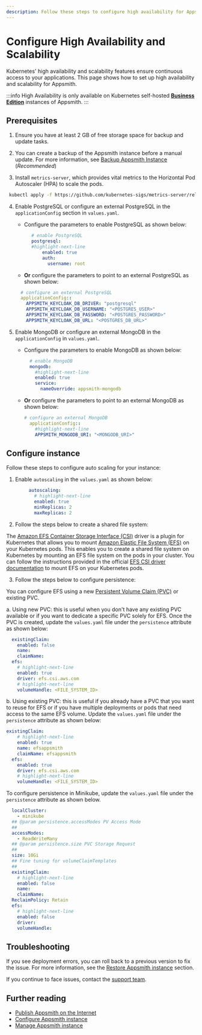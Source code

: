 ```yaml
---
description: Follow these steps to configure high availability for Appsmith on Kubernetes.
---
```


# Configure High Availability and Scalability
Kubernetes' high availability and scalability features ensure continuous access to your applications. This page shows how to set up high availability and scalability for Appsmith.

:::info
High Availability is only available on Kubernetes self-hosted [**Business Edition**](https://www.appsmith.com/pricing) instances of Appsmith.
:::

## Prerequisites
  1. Ensure you have at least 2 GB of free storage space for backup and update tasks.
  2. You can create a backup of the Appsmith instance before a manual update. For more information, see [Backup Appsmith Instance](/getting-started/setup/instance-management/appsmithctl?current-command-type=kubernetescommands#backup) (_Recommended_)

  3. Install `metrics-server`, which provides vital metrics to the Horizontal Pod Autoscaler (HPA) to scale the pods.

   ```bash
    kubectl apply -f https://github.com/kubernetes-sigs/metrics-server/releases/latest/download/components.yaml
   ```

  4. Enable PostgreSQL or configure an external PostgreSQL in the `applicationConfig` section in `values.yaml`.

      * Configure the parameters to enable PostgreSQL as shown below:

      ```yaml
            # enable PostgreSQL
            postgresql:
            #highlight-next-line
                enabled: true
                auth:
                  username: root
      ```

      * **Or** configure the parameters to point to an external PostgreSQL as shown below:
    
      ```yaml
        # configure an external PostgreSQL
        applicationConfig::
          APPSMITH_KEYCLOAK_DB_DRIVER: "postgresql"
          APPSMITH_KEYCLOAK_DB_USERNAME: "<POSTGRES_USER>"
          APPSMITH_KEYCLOAK_DB_PASSWORD: "<POSTGRES_PASSWORD>"
          APPSMITH_KEYCLOAK_DB_URL: "<POSTGRES_DB_URL>"
      ```

  5.  Enable MongoDB or configure an external MongoDB in the `applicationConfig` in `values.yaml`.

      * Configure the parameters to enable MongoDB as shown below:

        ```yaml
          # enable MongoDB
          mongodb:
            #highlight-next-line
            enabled: true
            service:
              nameOverride: appsmith-mongodb
        ```
    
      * **Or** configure the parameters to point to an external MongoDB as shown below:

        ```yaml
        # configure an external MongoDB
          applicationConfig::
            #highlight-next-line
            APPSMITH_MONGODB_URI: "<MONGODB_URI>"
        ```

## Configure instance
Follow these steps to configure auto scaling for your instance:

1. Enable `autoscaling` in the `values.yaml` as shown below:

   ```yaml
        autoscaling:
          # highlight-next-line
          enabled: true
          minReplicas: 2
          maxReplicas: 2
   ```

2. Follow the steps below to create a shared file system:

<Tabs groupId="configurations">
  <TabItem label="AWS EKS" value="AWSEKS">

The [Amazon EFS Container Storage Interface (CSI)](https://docs.aws.amazon.com/eks/latest/userguide/efs-csi.html) driver is a plugin for Kubernetes that allows you to mount [Amazon Elastic File System (EFS)](https://aws.amazon.com/efs/) on your Kubernetes pods. This enables you to create a shared file system on Kubernetes by mounting an EFS file system on the pods in your cluster. You can follow the instructions provided in the official [EFS CSI driver documentation](https://docs.aws.amazon.com/eks/latest/userguide/efs-csi.html) to mount EFS on your Kubernetes pods.

</TabItem>
</Tabs>

3. Follow the steps below to configure persistence:

<Tabs groupId="configurations">
  <TabItem label="AWS EKS" value="AWSEKS">

You can configure EFS using a new [Persistent Volume Claim (PVC)](https://kubernetes.io/docs/concepts/storage/persistent-volumes/) or existing PVC.

  a. Using new PVC: this is useful when you don't have any existing PVC available or if you want to dedicate a specific PVC solely for EFS. Once the PVC is created, update the `values.yaml` file under the `persistence` attribute as shown below:

  ```yaml
    existingClaim:
      enabled: false
      name: 
      claimName: 
    efs:
      # highlight-next-line
      enabled: true
      driver: efs.csi.aws.com
      # highlight-next-line
      volumeHandle: <FILE_SYSTEM_ID>
  ```

  b. Using existing PVC: this is useful if you already have a PVC that you want to reuse for EFS or if you have multiple deployments or pods that need access to the same EFS volume. Update the `values.yaml` file under the `persistence` attribute as shown below:

  ```yaml
  existingClaim:
      # highlight-next-line
      enabled: true
      name: efsappsmith
      claimName: efsappsmith
    efs:
      enabled: true
      driver: efs.csi.aws.com
      # highlight-next-line
      volumeHandle: <FILE_SYSTEM_ID>
  ```

</TabItem>
<TabItem label="Minikube" value="Minikube">
   
  To configure persistence in Minikube, update the `values.yaml` file under the `persistence` attribute as shown below.

  ```yaml
    localCluster:
      - minikube
    ## @param persistence.accessModes PV Access Mode
    ##
    accessModes:
      - ReadWriteMany
    ## @param persistence.size PVC Storage Request
    ##
    size: 10Gi
    ## Fine tuning for volumeClaimTemplates
    ##
    existingClaim:
      # highlight-next-line
      enabled: false
      name:
      claimName:
    ReclaimPolicy: Retain
    efs:
      # highlight-next-line
      enabled: false
      driver: 
      volumeHandle:
  ```

</TabItem>
</Tabs>

## Troubleshooting
If you see deployment errors, you can roll back to a previous version to fix the issue. For more information, see the [Restore Appsmith instance](/getting-started/setup/instance-management/appsmithctl?current-command-type=kubernetescommands#restore) section. 

If you continue to face issues, contact the [support team](mailto:support@appsmith.com).

## Further reading
* [Publish Appsmith on the Internet](/getting-started/setup/installation-guides/kubernetes/publish-appsmith-online)
* [Configure Appsmith instance](/getting-started/setup/instance-configuration#configure-helm-installations)
* [Manage Appsmith instance](/getting-started/setup/instance-management/)